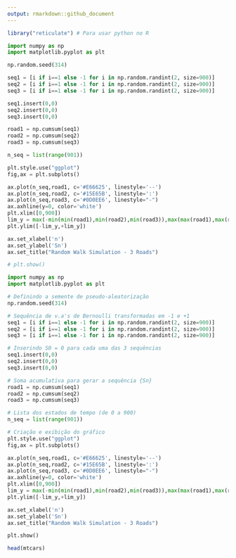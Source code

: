 ```yaml
---
output: rmarkdown::github_document
---
```

```r
library("reticulate") # Para usar python no R 
```

```python
import numpy as np
import matplotlib.pyplot as plt

np.random.seed(314)

seq1 = [i if i==1 else -1 for i in np.random.randint(2, size=900)]
seq2 = [i if i==1 else -1 for i in np.random.randint(2, size=900)]
seq3 = [i if i==1 else -1 for i in np.random.randint(2, size=900)]

seq1.insert(0,0)
seq2.insert(0,0)
seq3.insert(0,0)

road1 = np.cumsum(seq1)
road2 = np.cumsum(seq2)
road3 = np.cumsum(seq3)

n_seq = list(range(901))

plt.style.use("ggplot")
fig,ax = plt.subplots()

ax.plot(n_seq,road1, c='#E66625', linestyle='--')
ax.plot(n_seq,road2, c='#15E65B', linestyle=':')
ax.plot(n_seq,road3, c='#0D0EE6', linestyle="-")
ax.axhline(y=0, color='white')
plt.xlim([0,900])
lim_y = max(-min(min(road1),min(road2),min(road3)),max(max(road1),max(road2),max(road3)))+10
plt.ylim([-lim_y,+lim_y])

ax.set_xlabel('n')
ax.set_ylabel('Sn')
ax.set_title("Random Walk Simulation - 3 Roads")
```


```python
# plt.show()
```


```python
import numpy as np
import matplotlib.pyplot as plt

# Definindo a semente de pseudo-aleatorização
np.random.seed(314)

# Sequência de v.a's de Bernoulli transformadas em -1 e +1
seq1 = [i if i==1 else -1 for i in np.random.randint(2, size=900)]
seq2 = [i if i==1 else -1 for i in np.random.randint(2, size=900)]
seq3 = [i if i==1 else -1 for i in np.random.randint(2, size=900)]

# Inserindo S0 = 0 para cada uma das 3 sequências
seq1.insert(0,0)
seq2.insert(0,0)
seq3.insert(0,0)

# Soma acumulativa para gerar a sequência {Sn}
road1 = np.cumsum(seq1)
road2 = np.cumsum(seq2)
road3 = np.cumsum(seq3)

# Lista dos estados de tempo (de 0 a 900)
n_seq = list(range(901))

# Criação e exibição do gráfico
plt.style.use("ggplot")
fig,ax = plt.subplots()

ax.plot(n_seq,road1, c='#E66625', linestyle='--')
ax.plot(n_seq,road2, c='#15E65B', linestyle=':')
ax.plot(n_seq,road3, c='#0D0EE6', linestyle="-")
ax.axhline(y=0, color='white')
plt.xlim([0,900])
lim_y = max(-min(min(road1),min(road2),min(road3)),max(max(road1),max(road2),max(road3)))+10
plt.ylim([-lim_y,+lim_y])

ax.set_xlabel('n')
ax.set_ylabel('Sn')
ax.set_title("Random Walk Simulation - 3 Roads")

plt.show()
```

```r
head(mtcars)
```

